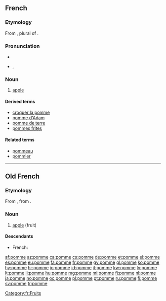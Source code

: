 {{also|pommé}}
==French==

===Etymology===
From {{etyl|la|fr}} {{term|poma|lang=la}}, plural of {{term|pomum|lang=la}}.

===Pronunciation===
* {{audio|Fr-pomme.ogg|audio}}
* {{IPA|/pɔm/|lang=fr}}, {{X-SAMPA|/pOm/}}

===Noun===
{{fr-noun|f}}

# [[apple]] {{gloss|fruit}}

====Derived terms====
* [[croquer la pomme]]
* [[pomme d'Adam]]
* [[pomme de terre]]
* [[pommes frites]]

====Related terms====
* [[pommeau]]
* [[pommier]]

[[Category:fr:Fruits]]

----

==Old French==

===Etymology===
From {{etyl|la|fro}} {{term|poma|lang=la}}, from {{term|pomum|lang=la}}.

===Noun===
{{fro-noun|f}}

# [[apple]] (fruit)

====Descendants====
* French: {{l|fr|pomme}}

[[af:pomme]]
[[az:pomme]]
[[ca:pomme]]
[[cs:pomme]]
[[de:pomme]]
[[et:pomme]]
[[el:pomme]]
[[es:pomme]]
[[eu:pomme]]
[[fa:pomme]]
[[fr:pomme]]
[[gv:pomme]]
[[gl:pomme]]
[[ko:pomme]]
[[hy:pomme]]
[[hr:pomme]]
[[io:pomme]]
[[id:pomme]]
[[it:pomme]]
[[kw:pomme]]
[[lv:pomme]]
[[lt:pomme]]
[[li:pomme]]
[[hu:pomme]]
[[mg:pomme]]
[[mi:pomme]]
[[fj:pomme]]
[[nl:pomme]]
[[ja:pomme]]
[[no:pomme]]
[[oc:pomme]]
[[pl:pomme]]
[[pt:pomme]]
[[ru:pomme]]
[[fi:pomme]]
[[sv:pomme]]
[[tr:pomme]]